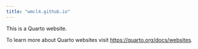 ```yaml
---
title: "wmcl4.github.io"
---
```


This is a Quarto website.

To learn more about Quarto websites visit <https://quarto.org/docs/websites>.
